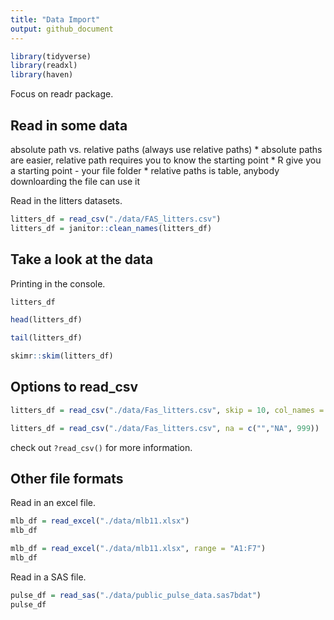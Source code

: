 ```yaml
---
title: "Data Import"
output: github_document
---
```


```r
library(tidyverse)
library(readxl)
library(haven)
```

Focus on readr package. 

## Read in some data

absolute path vs. relative paths (always use relative paths)
  * absolute paths are easier, relative path requires you to know the starting point
  * R give you a starting point - your file folder 
  * relative paths is table, anybody downloarding the file can use it

Read in the litters datasets.

```r
litters_df = read_csv("./data/FAS_litters.csv")
litters_df = janitor::clean_names(litters_df) 
```

## Take a look at the data

Printing in the console.
```r
litters_df
```

```r
head(litters_df)
```

```r
tail(litters_df)
```

```r
skimr::skim(litters_df)
```


## Options to read_csv

```r
litters_df = read_csv("./data/Fas_litters.csv", skip = 10, col_names = FALSE)
```

```r
litters_df = read_csv("./data/Fas_litters.csv", na = c("","NA", 999))
```

check out `?read_csv()` for more information. 

## Other file formats

Read in an excel file.

```r
mlb_df = read_excel("./data/mlb11.xlsx")
mlb_df
```

```r
mlb_df = read_excel("./data/mlb11.xlsx", range = "A1:F7")
mlb_df
```

Read in a SAS file.

```r
pulse_df = read_sas("./data/public_pulse_data.sas7bdat")
pulse_df
```



